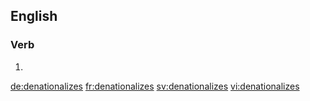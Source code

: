 ==English==

===Verb===
{{head|en|verb form}}

# {{en-third-person singular of|denationalize}}

[[de:denationalizes]]
[[fr:denationalizes]]
[[sv:denationalizes]]
[[vi:denationalizes]]